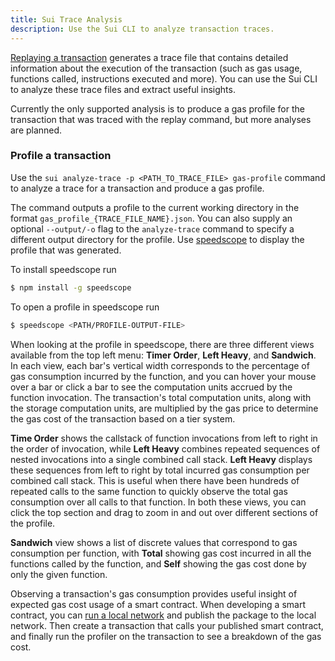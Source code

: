 ```yaml
---
title: Sui Trace Analysis
description: Use the Sui CLI to analyze transaction traces.
---
```


[Replaying a transaction](./replay.mdx) generates a trace file that contains detailed information about the execution of the transaction (such as gas usage, functions called, instructions executed and more). You can use the Sui CLI to analyze these trace files and extract useful insights.

Currently the only supported analysis is to produce a gas profile for the transaction that was traced with the replay command, but more analyses are planned.

### Profile a transaction

Use the `sui analyze-trace -p <PATH_TO_TRACE_FILE> gas-profile` command to analyze a trace for a transaction and produce a gas profile. 

The command outputs a profile to the current working directory in the format `gas_profile_{TRACE_FILE_NAME}.json`. You can also supply an optional `--output/-o` flag to the `analyze-trace` command to specify a different output directory for the profile. Use [speedscope](https://www.speedscope.app/) to display the profile that was generated.

To install speedscope run

```sh
$ npm install -g speedscope
```

To open a profile in speedscope run

```sh
$ speedscope <PATH/PROFILE-OUTPUT-FILE>
```

When looking at the profile in speedscope, there are three different views available from the top left menu: **Timer Order**,
**Left Heavy**, and **Sandwich**. In each view, each bar's vertical width corresponds to the percentage of gas consumption incurred by the function,
and you can hover your mouse over a bar or click a bar to see the computation units accrued by the function invocation. The transaction's total computation units, along with the storage computation units, are multiplied by the gas price to determine the gas cost of the transaction based on a tier system.

**Time Order** shows the callstack of function invocations from left to right in the order
of invocation, while **Left Heavy** combines repeated sequences of nested invocations into a single combined call stack. **Left Heavy** 
displays these sequences from left to right by total incurred gas consumption per combined call stack. This is useful when there have
been hundreds of repeated calls to the same function to quickly observe the total gas consumption over all calls to that function.
In both these views, you can click the top section and drag to zoom in and out over different sections of the profile.

**Sandwich** view shows a list of discrete values that correspond to gas consumption per function, with **Total** showing
gas cost incurred in all the functions called by the function, and **Self** showing the gas cost done by only the given function.

Observing a transaction's gas consumption provides useful insight of expected gas cost usage of a smart contract.
When developing a smart contract, you can [run a local network](../../guides/developer/getting-started/local-network.mdx) and publish the package to the local network. Then create a transaction that calls
your published smart contract, and finally run the profiler on the transaction to see a breakdown of the gas cost.
